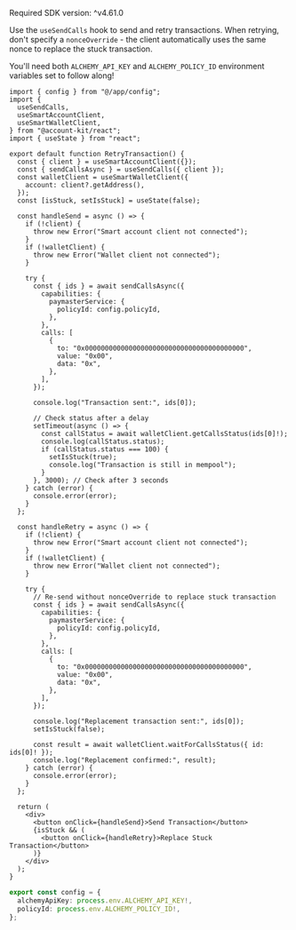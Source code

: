 <Info>Required SDK version: ^v4.61.0</Info>

Use the `useSendCalls` hook to send and retry transactions. When retrying, don't specify a `nonceOverride` - the client automatically uses the same nonce to replace the stuck transaction.

You'll need both `ALCHEMY_API_KEY` and `ALCHEMY_POLICY_ID` environment variables set to follow along!

<CodeBlocks>

```tsx title="retryTransaction.tsx"
import { config } from "@/app/config";
import {
  useSendCalls,
  useSmartAccountClient,
  useSmartWalletClient,
} from "@account-kit/react";
import { useState } from "react";

export default function RetryTransaction() {
  const { client } = useSmartAccountClient({});
  const { sendCallsAsync } = useSendCalls({ client });
  const walletClient = useSmartWalletClient({
    account: client?.getAddress(),
  });
  const [isStuck, setIsStuck] = useState(false);

  const handleSend = async () => {
    if (!client) {
      throw new Error("Smart account client not connected");
    }
    if (!walletClient) {
      throw new Error("Wallet client not connected");
    }

    try {
      const { ids } = await sendCallsAsync({
        capabilities: {
          paymasterService: {
            policyId: config.policyId,
          },
        },
        calls: [
          {
            to: "0x0000000000000000000000000000000000000000",
            value: "0x00",
            data: "0x",
          },
        ],
      });

      console.log("Transaction sent:", ids[0]);

      // Check status after a delay
      setTimeout(async () => {
        const callStatus = await walletClient.getCallsStatus(ids[0]!);
        console.log(callStatus.status);
        if (callStatus.status === 100) {
          setIsStuck(true);
          console.log("Transaction is still in mempool");
        }
      }, 3000); // Check after 3 seconds
    } catch (error) {
      console.error(error);
    }
  };

  const handleRetry = async () => {
    if (!client) {
      throw new Error("Smart account client not connected");
    }
    if (!walletClient) {
      throw new Error("Wallet client not connected");
    }

    try {
      // Re-send without nonceOverride to replace stuck transaction
      const { ids } = await sendCallsAsync({
        capabilities: {
          paymasterService: {
            policyId: config.policyId,
          },
        },
        calls: [
          {
            to: "0x0000000000000000000000000000000000000000",
            value: "0x00",
            data: "0x",
          },
        ],
      });

      console.log("Replacement transaction sent:", ids[0]);
      setIsStuck(false);

      const result = await walletClient.waitForCallsStatus({ id: ids[0]! });
      console.log("Replacement confirmed:", result);
    } catch (error) {
      console.error(error);
    }
  };

  return (
    <div>
      <button onClick={handleSend}>Send Transaction</button>
      {isStuck && (
        <button onClick={handleRetry}>Replace Stuck Transaction</button>
      )}
    </div>
  );
}
```

```ts title="config.ts"
export const config = {
  alchemyApiKey: process.env.ALCHEMY_API_KEY!,
  policyId: process.env.ALCHEMY_POLICY_ID!,
};
```

</CodeBlocks>
